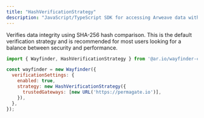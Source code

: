 ```yaml
---
title: "HashVerificationStrategy"
description: "JavaScript/TypeScript SDK for accessing Arweave data with built-in verification and gateway routing"
---
```


Verifies data integrity using SHA-256 hash comparison. This is the default verification strategy and is recommended for most users looking for a balance between security and performance.

```javascript
import { Wayfinder, HashVerificationStrategy } from '@ar.io/wayfinder-core';

const wayfinder = new Wayfinder({
  verificationSettings: {
    enabled: true,
    strategy: new HashVerificationStrategy({
      trustedGateways: [new URL('https://permagate.io')],
    }),
  },
});
```